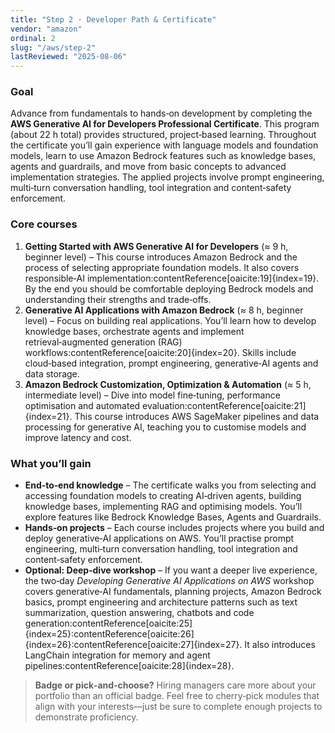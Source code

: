 ```yaml
---
title: "Step 2 · Developer Path & Certificate"
vendor: "amazon"
ordinal: 2
slug: "/aws/step-2"
lastReviewed: "2025-08-06"
---
```



<StepPageLayout vendor="amazon" step="developer">

### Goal

Advance from fundamentals to hands‑on development by completing the **AWS Generative AI for Developers Professional Certificate**.  This program (about 22 h total) provides structured, project‑based learning.  Throughout the certificate you’ll gain experience with language models and foundation models, learn to use Amazon Bedrock features such as knowledge bases, agents and guardrails, and move from basic concepts to advanced implementation strategies.  The applied projects involve prompt engineering, multi‑turn conversation handling, tool integration and content‑safety enforcement.

### Core courses

1. **Getting Started with AWS Generative AI for Developers** (≈ 9 h, beginner level) – This course introduces Amazon Bedrock and the process of selecting appropriate foundation models.  It also covers responsible‑AI implementation:contentReference[oaicite:19]{index=19}.  By the end you should be comfortable deploying Bedrock models and understanding their strengths and trade‑offs.
2. **Generative AI Applications with Amazon Bedrock** (≈ 8 h, beginner level) – Focus on building real applications.  You’ll learn how to develop knowledge bases, orchestrate agents and implement retrieval‑augmented generation (RAG) workflows:contentReference[oaicite:20]{index=20}.  Skills include cloud‑based integration, prompt engineering, generative‑AI agents and data storage.
3. **Amazon Bedrock Customization, Optimization & Automation** (≈ 5 h, intermediate level) – Dive into model fine‑tuning, performance optimisation and automated evaluation:contentReference[oaicite:21]{index=21}.  This course introduces AWS SageMaker pipelines and data processing for generative AI, teaching you to customise models and improve latency and cost.

### What you’ll gain

* **End‑to‑end knowledge** – The certificate walks you from selecting and accessing foundation models to creating AI‑driven agents, building knowledge bases, implementing RAG and optimising models.  You’ll explore features like Bedrock Knowledge Bases, Agents and Guardrails.
* **Hands‑on projects** – Each course includes projects where you build and deploy generative‑AI applications on AWS.  You’ll practise prompt engineering, multi‑turn conversation handling, tool integration and content‑safety enforcement.
* **Optional: Deep‑dive workshop** – If you want a deeper live experience, the two‑day *Developing Generative AI Applications on AWS* workshop covers generative‑AI fundamentals, planning projects, Amazon Bedrock basics, prompt engineering and architecture patterns such as text summarization, question answering, chatbots and code generation:contentReference[oaicite:25]{index=25}:contentReference[oaicite:26]{index=26}:contentReference[oaicite:27]{index=27}.  It also introduces LangChain integration for memory and agent pipelines:contentReference[oaicite:28]{index=28}.

> **Badge or pick‑and‑choose?**  Hiring managers care more about your portfolio than an official badge.  Feel free to cherry‑pick modules that align with your interests—just be sure to complete enough projects to demonstrate proficiency.

</StepPageLayout>
